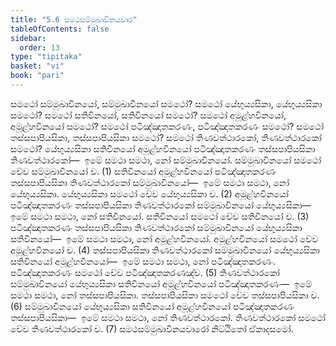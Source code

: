 ```yaml
---
title: "5.6 සමථසම්මුඛාවිනයවාර"
tableOfContents: false
sidebar:
  order: 13
type: "tipitaka"
basket: "vi"
book: "pari"
---
```



<DynamicBreadcrumb />

<Division number="301" book="pari">

<Paragraph number="1279" book="pari">
සමථෝ සම්මුඛාවිනයෝ, සම්මුඛාවිනයෝ සමථෝ? සමථෝ යේභුය්‍යසිකා, යේභුය්‍යසිකා සමථෝ? සමථෝ සතිවිනයෝ, සතිවිනයෝ සමථෝ? සමථෝ අමූළ්හවිනයෝ, අමූළ්හවිනයෝ සමථෝ? සමථෝ පටිඤ්ඤාතකරණං, පටිඤ්ඤාතකරණං සමථෝ? සමථෝ තස්සපාපියසිකා, තස්සපාපියසිකා සමථෝ? සමථෝ තිණවත්ථාරකෝ, තිණවත්ථාරකෝ සමථෝ?
</Paragraph>

<Paragraph number="1280" book="pari">
යේභුය්‍යසිකා සතිවිනයෝ අමූළ්හවිනයෝ පටිඤ්ඤාතකරණං තස්සපාපියසිකා තිණවත්ථාරකෝ—  ඉමේ සමථා සමථා, නෝ සම්මුඛාවිනයෝ. සම්මුඛාවිනයෝ සමථෝ චේව සම්මුඛාවිනයෝ ච. (1)
</Paragraph>

<Paragraph number="1281" book="pari">
සතිවිනයෝ අමූළ්හවිනයෝ පටිඤ්ඤාතකරණං තස්සපාපියසිකා තිණවත්ථාරකෝ සම්මුඛාවිනයෝ—  ඉමේ සමථා සමථා, නෝ යේභුය්‍යසිකා. යේභුය්‍යසිකා සමථෝ චේව යේභුය්‍යසිකා ච. (2)
</Paragraph>

<Paragraph number="1282" book="pari">
අමූළ්හවිනයෝ පටිඤ්ඤාතකරණං තස්සපාපියසිකා තිණවත්ථාරකෝ සම්මුඛාවිනයෝ යේභුය්‍යසිකා—  ඉමේ සමථා සමථා, නෝ සතිවිනයෝ. සතිවිනයෝ සමථෝ චේව සතිවිනයෝ ච. (3)
</Paragraph>

<Paragraph number="1283" book="pari">
පටිඤ්ඤාතකරණං තස්සපාපියසිකා තිණවත්ථාරකෝ සම්මුඛාවිනයෝ යේභුය්‍යසිකා සතිවිනයෝ—  ඉමේ සමථා සමථා, නෝ අමූළ්හවිනයෝ. අමූළ්හවිනයෝ සමථෝ චේව අමූළ්හවිනයෝ ච. (4)
</Paragraph>

<Paragraph number="1284" book="pari">
තස්සපාපියසිකා තිණවත්ථාරකෝ සම්මුඛාවිනයෝ යේභුය්‍යසිකා සතිවිනයෝ අමූළ්හවිනයෝ—  ඉමේ සමථා සමථා, නෝ පටිඤ්ඤාතකරණං. පටිඤ්ඤාතකරණං සමථෝ චේව පටිඤ්ඤාතකරණඤ්ච. (5)
</Paragraph>

<Paragraph number="1285" book="pari">
තිණවත්ථාරකෝ සම්මුඛාවිනයෝ යේභුය්‍යසිකා සතිවිනයෝ අමූළ්හවිනයෝ පටිඤ්ඤාතකරණං—  ඉමේ සමථා සමථා, නෝ තස්සපාපියසිකා. තස්සපාපියසිකා සමථෝ චේව තස්සපාපියසිකා ච. (6)
</Paragraph>

<Paragraph number="1286" book="pari">
සම්මුඛාවිනයෝ යේභුය්‍යසිකා සතිවිනයෝ අමූළ්හවිනයෝ පටිඤ්ඤාතකරණං තස්සපාපියසිකා—  ඉමේ සමථා සමථා, නෝ තිණවත්ථාරකෝ. තිණවත්ථාරකෝ සමථෝ චේව තිණවත්ථාරකෝ ච. (7)

</Paragraph>
</Division>

<Paragraph number="1287" type="center" book="pari">
සමථසම්මුඛාවිනයවාරෝ නිට්ඨිතෝ ඒකාදසමෝ.
</Paragraph>